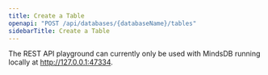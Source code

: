 ```yaml
---
title: Create a Table
openapi: "POST /api/databases/{databaseName}/tables"
sidebarTitle: Create a Table
---
```


<Note>

The REST API playground can currently only be used with MindsDB running locally at http://127.0.0.1:47334. 

</Note>